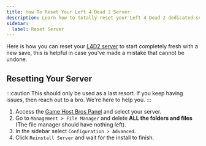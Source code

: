 ```yaml
---
title: How To Reset Your Left 4 Dead 2 Server
description: Learn how to totally reset your Left 4 Dead 2 dedicated server.
sidebar:
  label: Reset Server
---
```


Here is how you can reset your [L4D2 server](https://www.gamehostbros.com/left-4-dead-2-server-hosting/) to start completely fresh with a new save, this is helpful in case you've made a mistake that cannot be undone.

## Resetting Your Server

:::caution
This should only be used as a last resort. If you keep having issues, then reach out to a bro. We're here to help you.
:::

<Steps>

1. Access the [Game Host Bros Panel](https://panel.gamehostbros.com/) and select your server.
2. Go to `Management > File Manager` and delete **ALL the folders and files** (The file manager should have nothing left).
3. In the sidebar select `Configuration > Advanced`.
4. Click `Reinstall Server` and wait for the install to finish.
</Steps>